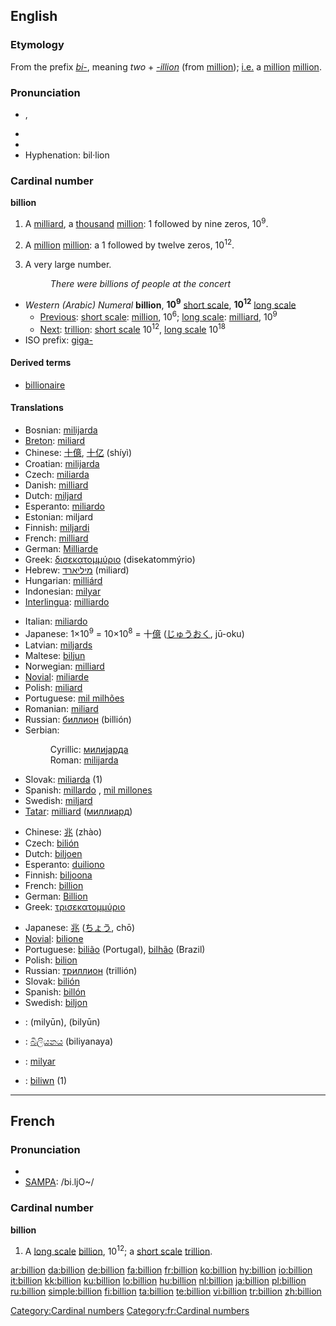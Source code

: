 {{see|Billion}}
==English==

===Etymology===
From the prefix ''[[bi-]]'', meaning ''two'' + ''[[-illion]]'' (from [[million]]); [[i.e.]] a [[million]] [[million]].

===Pronunciation===
* {{IPA|/ˈbɪljən/}}, {{SAMPA|/"bIlj@n/}}
* {{audio|en-us-billion.ogg|Audio (US)}}
* {{rhymes|ɪljən}}
* Hyphenation: bil·lion

===Cardinal number===
{{enum|million|trillion|cardinal number|10<sup>9</sup>}}
{{enum|milliard|billiard|cardinal number|10<sup>12</sup>}}
'''billion'''

# {{context|US|modern British & Australian|[[w:Long and short scales|short scale]]}} A [[milliard]], a [[thousand]] [[million]]: 1 followed by nine zeros, 10<sup>9</sup>.
# {{context|dated British & Australian|[[w:Long and short scales|long scale]]}} A [[million]] [[million]]: a 1 followed by twelve zeros, 10<sup>12</sup>.
# {{context|colloquial|plural}} A very large number.
#: ''There were billions of people at the concert''

* ''Western (Arabic) Numeral'' '''billion''', '''10<sup>9</sup>''' [[w:Long and short scales|short scale]], '''10<sup>12</sup>''' [[w:Long and short scales|long scale]]
** [[Previous]]: [[w:Long and short scales|short scale]]: [[million]], 10<sup>6</sup>; [[w:Long and short scales|long scale]]: [[milliard]], 10<sup>9</sup>
** [[Next]]: [[trillion]]: [[w:Long and short scales|short scale]] 10<sup>12</sup>, [[w:Long and short scales|long scale]] 10<sup>18</sup>
* ISO prefix: [[giga-]]

====Derived terms====
* [[billionaire]]

====Translations====
{{trans-top|a thousand million; 1,000,000,000; 10<sup>9</sup>; a milliard}}
* Bosnian: [[milijarda#Bosnian|milijarda]] {{f}}
* [[Breton]]: [[miliard]]
* Chinese: [[十億]], [[十亿]] (shíyì)
* Croatian: [[milijarda]]
* Czech: [[miliarda]] {{f}}
* Danish: [[milliard]]
* Dutch: [[miljard]] {{n}}
* Esperanto: [[miliardo]]
* Estonian: miljard
* Finnish: [[miljardi]]
* French: [[milliard]] {{m}}
* German: [[Milliarde]] {{f}}
* Greek: [[δισεκατομμύριο]] (disekatommýrio) {{n}}
* Hebrew: [[מיליארד]] (miliard)
* Hungarian: [[milliárd]]
* Indonesian: [[milyar]]
* [[Interlingua]]: [[milliardo]]
{{trans-mid}}
* Italian: [[miliardo]]
* Japanese: 1×10<sup>9</sup> = 10×10<sup>8</sup> = 十[[億]] ([[じゅう]][[おく]], jū-oku)
* Latvian: [[miljards]]
* Maltese: [[biljun]]
* Norwegian: [[milliard]]
* [[Novial]]: [[miliarde]]
* Polish: [[miliard]]
* Portuguese: [[mil milhões]] {{m}}
* Romanian: [[miliard]] {{n}}
* Russian: [[биллион]] (billión) {{m}}
* Serbian:
*: Cyrillic: [[милијарда#Serbian|милијарда]] {{f}}
*: Roman: [[milijarda#Serbian|milijarda]] {{f}}
* Slovak: [[miliarda]] {{f}} (1)
* Spanish: [[millardo]] {{m}}, [[mil millones]] {{m}}
* Swedish: [[miljard]] {{c}}
* [[Tatar]]: [[milliard]] ([[миллиард]])
{{trans-bottom}}

{{trans-top|a million million; 1,000,000,000,000; 10<sup>12</sup>}}
* Chinese: [[兆]] (zhào)
* Czech: [[bilión]] {{m}}
* Dutch: [[biljoen]]
* Esperanto: [[duiliono]]
* Finnish: [[biljoona]]
* French: [[#French|billion]]
* German: [[Billion]]
* Greek: [[τρισεκατομμύριο]] {{n}}
{{trans-mid}}
* Japanese: [[兆]] ([[ちょう]], chō)
* [[Novial]]: [[bilione]]
* Portuguese: [[bilião]] {{m}} (Portugal), [[bilhão]] {{m}} (Brazil)
* Polish: [[bilion]]
* Russian: [[триллион]] (trillión) {{m}}
* Slovak: [[bilión]] {{m}}
* Spanish: [[billón]] {{m}}
* Swedish: [[biljon]] {{c}}
{{trans-bottom}}

{{checktrans}}
{{top2}}
* {{ttbc|Arabic}}: {{Arab|[[مليار|مِلْيُون]]}} (milyūn), {{Arab|[[بليون]]}} (bilyūn)
* {{ttbc|Sinhalese}}: [[බිලියනය]] (biliyanaya)
* {{ttbc|Turkish}}: [[milyar]]
* {{ttbc|Welsh}}: [[biliwn]] (1)
{{mid2}}
{{bottom}}

----

==French==

===Pronunciation===
* {{IPA|/bi.ljɔ̃/}}
* [[w:SAMPA|SAMPA]]: /bi.ljO~/

===Cardinal number===
'''billion'''

# A [[w:Long and short scales|long scale]] [[billion#English|billion]], 10<sup>12</sup>; a [[w:Long and short scales|short scale]] [[trillion]].

[[Category:Cardinal numbers]]
[[Category:fr:Cardinal numbers]]

[[ar:billion]]
[[da:billion]]
[[de:billion]]
[[fa:billion]]
[[fr:billion]]
[[ko:billion]]
[[hy:billion]]
[[io:billion]]
[[it:billion]]
[[kk:billion]]
[[ku:billion]]
[[lo:billion]]
[[hu:billion]]
[[nl:billion]]
[[ja:billion]]
[[pl:billion]]
[[ru:billion]]
[[simple:billion]]
[[fi:billion]]
[[ta:billion]]
[[te:billion]]
[[vi:billion]]
[[tr:billion]]
[[zh:billion]]